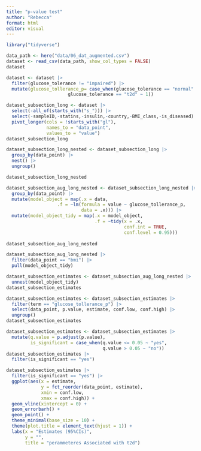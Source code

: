```yaml
---
title: "p-value test"
author: "Rebecca"
format: html
editor: visual
---
```


```r
library("tidyverse")
```

```r
data_path <- here("data/06_dat_augmented.csv")
dataset <- read_csv(data_path, show_col_types = FALSE)
dataset
```

```r
dataset <- dataset |> 
  filter(glucose_tolerance != "impaired") |> 
  mutate(glucose_tollerance_p= case_when(glucose_tolerance == "normal" ~ 0,
                       glucose_tolerance == "t2d" ~ 1))
```

```r
dataset_subsection_long <- dataset |> 
  select(-all_of(starts_with("s_"))) |> 
  select(-sampleID,-statins,-insulin,-country,-BMI_class,-is_diseased) |>
  pivot_longer(cols = !starts_with("gl"),
               names_to = "data_point",
               values_to = "value")
dataset_subsection_long  
```

```r
dataset_subsection_long_nested <- dataset_subsection_long |>
  group_by(data_point) |> 
  nest() |> 
  ungroup()

dataset_subsection_long_nested
```

```r
dataset_subsection_aug_long_nested <- dataset_subsection_long_nested |> 
  group_by(data_point) |> 
  mutate(model_object = map(.x = data,
                   .f = ~lm(formula = value ~ glucose_tollerance_p,
                            data = .x))) |> 
  mutate(model_object_tidy = map(.x = model_object,
                                 .f = ~tidy(x = .x,
                                            conf.int = TRUE,
                                            conf.level = 0.95)))
  
dataset_subsection_aug_long_nested
```

```r
dataset_subsection_aug_long_nested |> 
  filter(data_point == "bmi") |> 
  pull(model_object_tidy)
```

```r
dataset_subsection_estimates <- dataset_subsection_aug_long_nested |> 
  unnest(model_object_tidy)
dataset_subsection_estimates
```

```r
dataset_subsection_estimates <- dataset_subsection_estimates |> 
  filter(term == "glucose_tollerance_p") |> 
  select(data_point, p.value, estimate, conf.low, conf.high) |> 
  ungroup()
dataset_subsection_estimates
```

```r
dataset_subsection_estimates <- dataset_subsection_estimates |>
  mutate(q.value = p.adjust(p.value),
         is_significant = case_when(q.value <= 0.05 ~ "yes",
                                    q.value > 0.05 ~ "no"))
dataset_subsection_estimates |> 
  filter(is_significant == "yes")
```

```r
dataset_subsection_estimates |> 
  filter(is_significant == "yes") |> 
  ggplot(aes(x = estimate,
             y = fct_reorder(data_point, estimate),
             xmin = conf.low,
             xmax = conf.high)) +
  geom_vline(xintercept = 0) +
  geom_errorbarh() +
  geom_point() +
  theme_minimal(base_size = 10) +
  theme(plot.title = element_text(hjust = 1)) +
  labs(x = "Estimates (95%CIs)",
       y = "",
       title = "perammeteres Associated with t2d")
```
